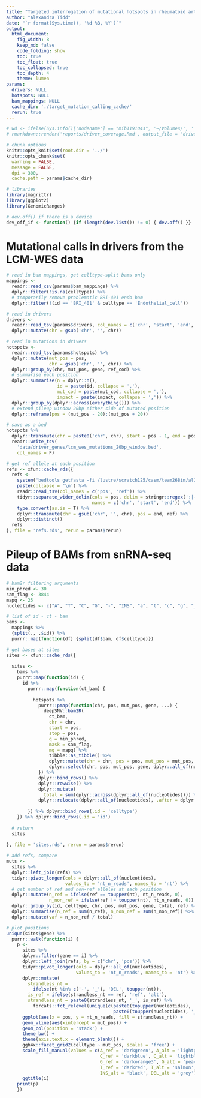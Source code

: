 ```yaml
---
title: "Targeted interrogation of mutational hotspots in rheumatoid arthritis"
author: "Alexandra Tidd"
date: "`r format(Sys.time(), '%d %B, %Y')`"
output:
  html_document:
    fig_width: 8
    keep_md: false
    code_folding: show
    toc: true
    toc_float: true
    toc_collapsed: true
    toc_depth: 4
    theme: lumen
params:
  drivers: NULL
  hotspots: NULL
  bam_mappings: NULL
  cache_dir: './target_mutation_calling_cache/'
  rerun: true
---
```


```r
# wd <- ifelse(Sys.info()['nodename'] == "mib119104s", '~/Volumes/', '') |> paste0('/lustre/scratch125/casm/team268im/at31/RA_som_mut/scomatic/') ; setwd(wd)
# rmarkdown::render('reports/driver_coverage.Rmd', output_file = 'driver_coverage.html', output_dir = 'reports/', params = list(rerun = F))

# chunk options
knitr::opts_knit$set(root.dir = '../')
knitr::opts_chunk$set(
  warning = FALSE,
  message = FALSE,
  dpi = 300, 
  cache.path = params$cache_dir) 

# libraries
library(magrittr)
library(ggplot2)
library(GenomicRanges)

# dev.off() if there is a device
dev_off_if <- function() {if (length(dev.list()) != 0) { dev.off() }}
```

# Mutational calls in drivers from the LCM-WES data

```r
# read in bam mappings, get celltype-split bams only
mappings <-
  readr::read_csv(params$bam_mappings) %>%
  dplyr::filter(!is.na(celltype)) %>%
  # temporarily remove problematic BRI-401 endo bam
  dplyr::filter(!(id == 'BRI_401' & celltype == 'Endothelial_cell'))

# read in drivers
drivers <-
  readr::read_tsv(params$drivers, col_names = c('chr', 'start', 'end', 'gene')) %>%
  dplyr::mutate(chr = gsub('chr', '', chr))

# read in mutations in drivers
hotspots <-
  readr::read_tsv(params$hotspots) %>%
  dplyr::mutate(mut_pos = pos,
                chr = gsub('chr', '', chr)) %>%
  dplyr::group_by(chr, mut_pos, gene, ref_cod) %>%
  # summarise each position
  dplyr::summarise(n = dplyr::n(),
                   id = paste(id, collapse = ','),
                   mut_cod = paste(mut_cod, collapse = ','),
                   impact = paste(impact, collapse = ',')) %>% 
  dplyr::group_by(dplyr::across(everything())) %>%
  # extend pileup window 20bp either side of mutated position
  dplyr::reframe(pos = (mut_pos - 20):(mut_pos + 20)) 

# save as a bed
hotspots %>%
  dplyr::transmute(chr = paste0('chr', chr), start = pos - 1, end = pos) %>%
  readr::write_tsv(
    'data/driver_genes/lcm_wes_mutations_20bp_window.bed',
    col_names = F)

# get ref allele at each position
refs <- xfun::cache_rds({
  refs <-
    system('bedtools getfasta -fi /lustre/scratch125/casm/team268im/al28/bed_ref/GRCh38_full_analysis_set_plus_decoy_hla_genome.fa -bed data/driver_genes/lcm_wes_mutations_20bp_window.bed -tab', intern = T) %>%
    paste(collapse = '\n') %>%
    readr::read_tsv(col_names = c('pos', 'ref')) %>%
    tidyr::separate_wider_delim(cols = pos, delim = stringr::regex(':|-'), 
                                names = c('chr', 'start', 'end')) %>%
    type.convert(as.is = T) %>%
    dplyr::transmute(chr = gsub('chr', '', chr), pos = end, ref) %>%
    dplyr::distinct()
  refs
}, file = 'refs.rds', rerun = params$rerun)
```

# Pileup of BAMs from snRNA-seq data

```r
# bam2r filtering arguments
min_phred <- 30
sam_flag <- 3844
mapq <- 25
nucleotides <- c("A", "T", "C", "G", "-", "INS", "a", "t", "c", "g", "_", "ins")

# list of id - ct - bam
bams <-
  mappings %>%
  {split(., .$id)} %>%
  purrr::map(function(df) {split(df$bam, df$celltype)})

# get bases at sites
sites <- xfun::cache_rds({
  
  sites <-
    bams %>% 
    purrr::map(function(id) {
      id %>% 
        purrr::map(function(ct_bam) {
          
          hotspots %>%
            purrr::pmap(function(chr, pos, mut_pos, gene, ...) {
              deepSNV::bam2R(
                ct_bam,
                chr = chr,
                start = pos,
                stop = pos,
                q = min_phred,
                mask = sam_flag,
                mq = mapq) %>%
                tibble::as_tibble() %>%
                dplyr::mutate(chr = chr, pos = pos, mut_pos = mut_pos, gene = gene) %>%
                dplyr::select(chr, pos, mut_pos, gene, dplyr::all_of(nucleotides))
            }) %>%
            dplyr::bind_rows() %>%
            dplyr::rowwise() %>%
            dplyr::mutate(
              total = sum(dplyr::across(dplyr::all_of(nucleotides)))) %>%
            dplyr::relocate(dplyr::all_of(nucleotides), .after = dplyr::last_col())
          
        }) %>% dplyr::bind_rows(.id = 'celltype')
    }) %>% dplyr::bind_rows(.id = 'id')
  
  # return
  sites
  
}, file = 'sites.rds', rerun = params$rerun)

# add refs, compare
muts <-
  sites %>%
  dplyr::left_join(refs) %>%
  tidyr::pivot_longer(cols = dplyr::all_of(nucleotides),
                      values_to = 'nt_n_reads', names_to = 'nt') %>%
  # get number of ref and non-ref alleles at each position
  dplyr::mutate(n_ref = ifelse(ref == toupper(nt), nt_n_reads, 0),
                n_non_ref = ifelse(ref != toupper(nt), nt_n_reads, 0)) %>%
  dplyr::group_by(id, celltype, chr, pos, mut_pos, gene, total, ref) %>%
  dplyr::summarise(n_ref = sum(n_ref), n_non_ref = sum(n_non_ref)) %>%
  dplyr::mutate(vaf = n_non_ref / total)
```

```r
# plot positions
unique(sites$gene) %>%
  purrr::walk(function(i) {
    p <-
      sites %>%
      dplyr::filter(gene == i) %>%
      dplyr::left_join(refs, by = c('chr', 'pos')) %>%
      tidyr::pivot_longer(cols = dplyr::all_of(nucleotides),
                          values_to = 'nt_n_reads', names_to = 'nt') %>%
      dplyr::mutate(
        strandless_nt = 
          ifelse(nt %in% c('-', '_'), 'DEL', toupper(nt)),
        is_ref = ifelse(strandless_nt == ref, 'ref', 'alt'),
        strandless_nt = paste0(strandless_nt, '_', is_ref) %>% 
          forcats::fct_relevel(unique(c(paste0(topupper(nucleotides), '_ref'),
                                        paste0(toupper(nucleotides), '_alt'))))) %>%
      ggplot(aes(x = pos, y = nt_n_reads, fill = strandless_nt)) + 
      geom_vline(aes(xintercept = mut_pos)) +
      geom_col(position = 'stack') +
      theme_bw() +
      theme(axis.text.x = element_blank()) +
      ggh4x::facet_grid2(celltype ~ mut_pos, scales = 'free') +
      scale_fill_manual(values = c(A_ref = 'darkgreen', A_alt = 'lightgreen',
                                   C_ref = 'darkblue', C_alt = 'lightblue',
                                   G_ref = 'darkorange3', G_alt = 'peachpuff',
                                   T_ref = 'darkred', T_alt = 'salmon',
                                   INS_alt = 'black', DEL_alt = 'grey')) +
      ggtitle(i)
    print(p)
    })
```


